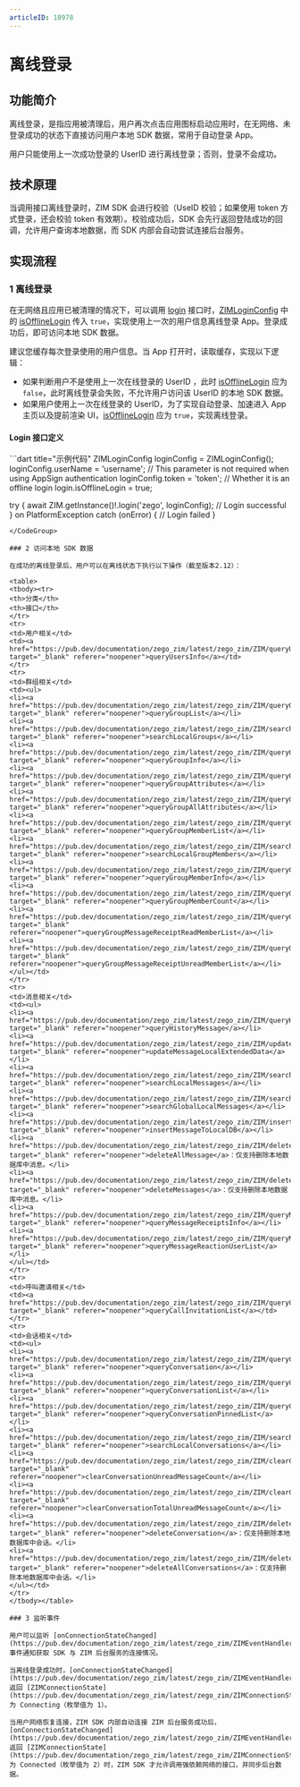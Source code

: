 ```yaml
---
articleID: 18978
---
```


# 离线登录

## 功能简介

离线登录，是指应用被清理后，用户再次点击应用图标启动应用时，在无网络、未登录成功的状态下直接访问用户本地 SDK 数据，常用于自动登录 App。

<Note title="Note">

用户只能使用上一次成功登录的 UserID 进行离线登录；否则，登录不会成功。
</Note>

## 技术原理

当调用接口离线登录时，ZIM SDK 会进行校验（UseID 校验；如果使用 token 方式登录，还会校验 token 有效期）。校验成功后，SDK 会先行返回登陆成功的回调，允许用户查询本地数据，而 SDK 内部会自动尝试连接后台服务。


## 实现流程

### 1 离线登录

在无网络且应用已被清理的情况下，可以调用 [login](https://pub.dev/documentation/zego_zim/latest/zego_zim/ZIM/login.html) 接口时，[ZIMLoginConfig](https://pub.dev/documentation/zego_zim/latest/zego_zim/ZIMLoginConfig-class.html) 中的 [isOfflineLogin](https://pub.dev/documentation/zego_zim/latest/zego_zim/ZIMLoginConfig/isOfflineLogin.html) 传入 `true`，实现使用上一次的用户信息离线登录 App。登录成功后，即可访问本地 SDK 数据。 

<Note title="Note">

建议您缓存每次登录使用的用户信息。当 App 打开时，读取缓存，实现以下逻辑：
- 如果判断用户不是使用上一次在线登录的 UserID ，此时 [isOfflineLogin](https://pub.dev/documentation/zego_zim/latest/zego_zim/ZIMLoginConfig/isOfflineLogin.html) 应为 `false`，此时离线登录会失败，不允许用户访问该 UserID 的本地 SDK 数据。
- 如果用户使用上一次在线登录的 UserID，为了实现自动登录、加速进入 App 主页以及提前渲染 UI，[isOfflineLogin](https://pub.dev/documentation/zego_zim/latest/zego_zim/ZIMLoginConfig/isOfflineLogin.html) 应为 `true`，实现离线登录。
</Note>

#### Login 接口定义

<CodeGroup>
```dart title="示例代码"
ZIMLoginConfig loginConfig = ZIMLoginConfig();
loginConfig.userName = 'username';
// This parameter is not required when using AppSign authentication
loginConfig.token = 'token';
// Whether it is an offline login
login.isOfflineLogin = true;

try {
    await ZIM.getInstance()!.login('zego', loginConfig);
    // Login successful
} on PlatformException catch (onError) {
    // Login failed
}
```
</CodeGroup>

### 2 访问本地 SDK 数据

在成功的离线登录后，用户可以在离线状态下执行以下操作（截至版本2.12）：

<table>
<tbody><tr>
<th>分类</th>
<th>接口</th>
</tr>
<tr>
<td>用户相关</td>
<td><a href="https://pub.dev/documentation/zego_zim/latest/zego_zim/ZIM/queryUsersInfo.html" target="_blank" referer="noopener">queryUsersInfo</a></td>
</tr>
<tr>
<td>群组相关</td>
<td><ul>
<li><a href="https://pub.dev/documentation/zego_zim/latest/zego_zim/ZIM/queryGroupList.html" target="_blank" referer="noopener">queryGroupList</a></li>
<li><a href="https://pub.dev/documentation/zego_zim/latest/zego_zim/ZIM/searchLocalGroups.html" target="_blank" referer="noopener">searchLocalGroups</a></li>
<li><a href="https://pub.dev/documentation/zego_zim/latest/zego_zim/ZIM/queryGroupInfo.html" target="_blank" referer="noopener">queryGroupInfo</a></li>
<li><a href="https://pub.dev/documentation/zego_zim/latest/zego_zim/ZIM/queryGroupAttributes.html" target="_blank" referer="noopener">queryGroupAttributes</a></li>
<li><a href="https://pub.dev/documentation/zego_zim/latest/zego_zim/ZIM/queryGroupAllAttributes.html" target="_blank" referer="noopener">queryGroupAllAttributes</a></li>
<li><a href="https://pub.dev/documentation/zego_zim/latest/zego_zim/ZIM/queryGroupMemberList.html" target="_blank" referer="noopener">queryGroupMemberList</a></li>
<li><a href="https://pub.dev/documentation/zego_zim/latest/zego_zim/ZIM/searchLocalGroupMembers.html" target="_blank" referer="noopener">searchLocalGroupMembers</a></li>
<li><a href="https://pub.dev/documentation/zego_zim/latest/zego_zim/ZIM/queryGroupMemberInfo.html" target="_blank" referer="noopener">queryGroupMemberInfo</a></li>
<li><a href="https://pub.dev/documentation/zego_zim/latest/zego_zim/ZIM/queryGroupMemberCount.html" target="_blank" referer="noopener">queryGroupMemberCount</a></li>
<li><a href="https://pub.dev/documentation/zego_zim/latest/zego_zim/ZIM/queryGroupMessageReceiptReadMemberList.html" target="_blank" referer="noopener">queryGroupMessageReceiptReadMemberList</a></li>
<li><a href="https://pub.dev/documentation/zego_zim/latest/zego_zim/ZIM/queryGroupMessageReceiptUnreadMemberList.html" target="_blank" referer="noopener">queryGroupMessageReceiptUnreadMemberList</a></li>
</ul></td>
</tr>
<tr>
<td>消息相关</td>
<td><ul>
<li><a href="https://pub.dev/documentation/zego_zim/latest/zego_zim/ZIM/queryHistoryMessage.html" target="_blank" referer="noopener">queryHistoryMessage</a></li>
<li><a href="https://pub.dev/documentation/zego_zim/latest/zego_zim/ZIM/updateMessageLocalExtendedData.html" target="_blank" referer="noopener">updateMessageLocalExtendedData</a></li>
<li><a href="https://pub.dev/documentation/zego_zim/latest/zego_zim/ZIM/searchLocalMessages.html" target="_blank" referer="noopener">searchLocalMessages</a></li>
<li><a href="https://pub.dev/documentation/zego_zim/latest/zego_zim/ZIM/searchGlobalLocalMessages.html" target="_blank" referer="noopener">searchGlobalLocalMessages</a></li>
<li><a href="https://pub.dev/documentation/zego_zim/latest/zego_zim/ZIM/insertMessageToLocalDB.html" target="_blank" referer="noopener">insertMessageToLocalDB</a></li>
<li><a href="https://pub.dev/documentation/zego_zim/latest/zego_zim/ZIM/deleteAllMessage.html" target="_blank" referer="noopener">deleteAllMessage</a>：仅支持删除本地数据库中消息。</li>
<li><a href="https://pub.dev/documentation/zego_zim/latest/zego_zim/ZIM/deleteMessages.html" target="_blank" referer="noopener">deleteMessages</a>：仅支持删除本地数据库中消息。</li>
<li><a href="https://pub.dev/documentation/zego_zim/latest/zego_zim/ZIM/queryMessageReceiptsInfo.html" target="_blank" referer="noopener">queryMessageReceiptsInfo</a></li>
<li><a href="https://pub.dev/documentation/zego_zim/latest/zego_zim/ZIM/queryMessageReactionUserList.html" target="_blank" referer="noopener">queryMessageReactionUserList</a></li>
</ul></td>
</tr>
<tr>
<td>呼叫邀请相关</td>
<td><a href="https://pub.dev/documentation/zego_zim/latest/zego_zim/ZIM/queryCallInvitationList.html" target="_blank" referer="noopener">queryCallInvitationList</a></td>
</tr>
<tr>
<td>会话相关</td>
<td><ul>
<li><a href="https://pub.dev/documentation/zego_zim/latest/zego_zim/ZIM/queryConversation.html" target="_blank" referer="noopener">queryConversation</a></li>
<li><a href="https://pub.dev/documentation/zego_zim/latest/zego_zim/ZIM/queryConversationList.html" target="_blank" referer="noopener">queryConversationList</a></li>
<li><a href="https://pub.dev/documentation/zego_zim/latest/zego_zim/ZIM/queryConversationPinnedList.html" target="_blank" referer="noopener">queryConversationPinnedList</a></li>
<li><a href="https://pub.dev/documentation/zego_zim/latest/zego_zim/ZIM/searchLocalConversations.html" target="_blank" referer="noopener">searchLocalConversations</a></li>
<li><a href="https://pub.dev/documentation/zego_zim/latest/zego_zim/ZIM/clearConversationUnreadMessageCount.html" target="_blank" referer="noopener">clearConversationUnreadMessageCount</a></li>
<li><a href="https://pub.dev/documentation/zego_zim/latest/zego_zim/ZIM/clearConversationTotalUnreadMessageCount.html" target="_blank" referer="noopener">clearConversationTotalUnreadMessageCount</a></li>
<li><a href="https://pub.dev/documentation/zego_zim/latest/zego_zim/ZIM/deleteConversation.html" target="_blank" referer="noopener">deleteConversation</a>：仅支持删除本地数据库中会话。</li>
<li><a href="https://pub.dev/documentation/zego_zim/latest/zego_zim/ZIM/deleteAllConversations.html" target="_blank" referer="noopener">deleteAllConversations</a>：仅支持删除本地数据库中会话。</li>
</ul></td>
</tr>
</tbody></table>

### 3 监听事件

用户可以监听 [onConnectionStateChanged](https://pub.dev/documentation/zego_zim/latest/zego_zim/ZIMEventHandler/onConnectionStateChanged.html) 事件通知获取 SDK 与 ZIM 后台服务的连接情况。

当离线登录成功时，[onConnectionStateChanged](https://pub.dev/documentation/zego_zim/latest/zego_zim/ZIMEventHandler/onConnectionStateChanged.html) 返回 [ZIMConnectionState](https://pub.dev/documentation/zego_zim/latest/zego_zim/ZIMConnectionState.html) 为 Connecting（枚举值为 1）。

当用户网络恢复连接，ZIM SDK 内部自动连接 ZIM 后台服务成功后，[onConnectionStateChanged](https://pub.dev/documentation/zego_zim/latest/zego_zim/ZIMEventHandler/onConnectionStateChanged.html) 返回 [ZIMConnectionState](https://pub.dev/documentation/zego_zim/latest/zego_zim/ZIMConnectionState.html) 为 Connected（枚举值为 2）时，ZIM SDK 才允许调用强依赖网络的接口，并同步后台数据。
